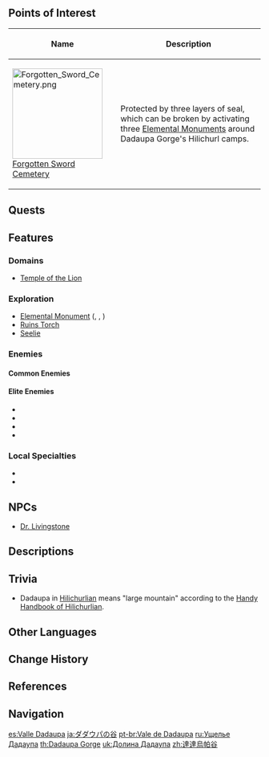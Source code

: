 {{Location Infobox
|image        = Dadaupa Gorge.png
|type         = Subarea
|region       = Mondstadt
|area         = Galesong Hill
}}
{{Location Intro|description=<p>It is the home to three important [[hilichurl]] tribes: the Meaty tribe, the Sleeper tribe, and the Eclipse tribe.</p><p>An important location within it is the [[Forgotten Sword Cemetery|Sword Cemetery]], which witnessed the battle against the monsters of [[Khaenri'ah]].</p>}}

==Points of Interest==
{| class="article-table alternating-colors-table tdc1" style="width: 100%;"
! style="width: 200px;" | Name
! Description
|- id="Forgotten Sword Cemetery"
| [[File:Forgotten Sword Cemetery.png|180px]]<br />[[Forgotten Sword Cemetery]]
| Protected by three layers of seal, which can be broken by activating three [[Elemental Monument]]s around Dadaupa Gorge's Hilichurl camps.
|}

==Quests==
{{Quests by Category List|heo=1}}

==Features==
===Domains===
* [[Temple of the Lion]]

===Exploration===
* [[Elemental Monument]] ({{Cryo}}, {{Electro}}, {{Pyro}})
* [[Ruins Torch]]
* [[Seelie]]

===Enemies===
====Common Enemies====
{{Column|2|
* {{Enemy|Fatui Skirmisher - Geochanter Bracer}}
* {{Enemy|Fatui Skirmisher - Pyroslinger Bracer}}
* {{Enemy|Fatui Skirmisher - Cryogunner Legionnaire}}
* {{Enemy|Fatui Skirmisher - Anemoboxer Vanguard}}
* {{Enemy|Fatui Skirmisher - Electrohammer Vanguard}}
* {{Enemy|Hilichurl}}
* {{Enemy|Hilichurl Fighter}}
* {{Enemy|Hilichurl Berserker}}
* {{Enemy|Wooden Shield Hilichurl Guard}}
* {{Enemy|Hilichurl Grenadier}}
* {{Enemy|Hilichurl Shooter}}
* {{Enemy|Cryo Hilichurl Shooter}}
* {{Enemy|Electro Hilichurl Shooter}}
* {{Enemy|Pyro Hilichurl Shooter}}
* {{Enemy|Dendro Samachurl}}
* {{Enemy|Pyro Slime}}
* {{Enemy|Electro Slime}}
* {{Enemy|Hydro Slime}}
* {{Enemy|Cryo Whopperflower}}
}}

====Elite Enemies====
* {{Enemy|Blazing Axe Mitachurl}}
* {{Enemy|Wooden Shieldwall Mitachurl}}
* {{Enemy|Fatui Electro Cicin Mage}}
* {{Enemy|Cryo Abyss Mage}}

===Local Specialties===
* {{Item|Calla Lily}}
* {{Item|Dandelion Seed}}

==NPCs==
* [[Dr. Livingstone]]

==Descriptions==
{{Description|A mountain located near Mondstadt and inhabited by a large number of hilichurls.<br />This place is known for being dangerous, with the less commonly seen mitachurls and samachurls in the area.|[[Expedition]] description}}

==Trivia==
* Dadaupa in [[Hilichurlian]] means "large mountain" according to the [[Handy Handbook of Hilichurlian]].

==Other Languages==
{{Other Languages
|en      = Dadaupa Gorge
|zhs     = 达达乌帕谷
|zhs_rm  = Dádáwūpà-gǔ
|zht     = 達達烏帕谷
|zht_rm  = Dádáwūpà-gǔ
|zh_tl   = Dadaupa Valley
|ja      = ダダウパの{{tt|谷|たに}}
|ja_rm   = Dadaupa no Tani<ref>[[Map]], Label: Dadaupa Gorge (Japanese)</ref>
|ja_tl   = Dadaupa Valley
|ko      = 타타우파 {{tt|협곡|峽谷}}
|ko_rm   = Tata-upa Hyeopgok
|ko_tl   = Dadaupa Canyon
|es      = Valle Dadaupa
|es_tl   = Dadaupa Valley
|fr      = Vallée Dadaupa
|fr_tl   = Dadaupa Valley
|ru      = Ущелье Дадаупа
|ru_tl   = Dadaupa Gorge
|th      = Dadaupa Gorge
|vi      = Hẻm Núi Dadaupa
|vi_tl   = Dadaupa Canyon
|de      = Dadaupa-Schlucht
|de_tl   = Dadaupa Gorge
|id      = Dadaupa Gorge
|pt      = Vale de Dadaupa
|pt_tl   = Dadaupa Valley
|tr      = Dadaupa Geçidi
|tr_tl   = 
|it      = Valle Dadaupa
|it_tl   = Dadaupa Valley
}}

==Change History==
{{Change History|1.0}}

==References==
{{Reflist}}

==Navigation==
{{Area Navbox|Mondstadt}}

[[es:Valle Dadaupa]]
[[ja:ダダウパの谷]]
[[pt-br:Vale de Dadaupa]]
[[ru:Ущелье Дадаупа]]
[[th:Dadaupa Gorge]]
[[uk:Долина Дадаупа]]
[[zh:達達烏帕谷]]